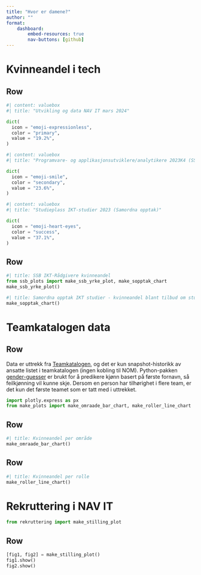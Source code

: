 ```yaml
---
title: "Hvor er damene?"
author: ""
format:
    dashboard:
        embed-resources: true
        nav-buttons: [github]
---
```

# Kvinneandel i tech


## Row {height=10%}

```python
#| content: valuebox
#| title: "Utvikling og data NAV IT mars 2024"

dict(
  icon = "emoji-expressionless",
  color = "primary",
  value = "19.2%",
)
```
```python
#| content: valuebox
#| title: "Programvare- og applikasjonsutviklere/analytikere 2023K4 (SSB)"

dict(
  icon = "emoji-smile",
  color = "secondary",
  value = "23.6%",
)
```
```python
#| content: valuebox
#| title: "Studieplass IKT-studier 2023 (Samordna opptak)"

dict(
  icon = "emoji-heart-eyes",
  color = "success",
  value = "37.1%",
)
```
## Row {height=40%}
```python
#| title: SSB IKT-Rådgivere kvinneandel
from ssb_plots import make_ssb_yrke_plot, make_sopptak_chart
make_ssb_yrke_plot()
```
```python
#| title: Samordna opptak IKT studier - kvinneandel blant tilbud om studieplass
make_sopptak_chart()
```

<!-- Ny tab ------------------------------------------------------------------------->
# Teamkatalogen data

## Row {height=10%}
::: {.card title="Om dataen"}
Data er uttrekk fra [Teamkatalogen](https://teamkatalog.nav.no/), og det er kun snapshot-historikk av ansatte listet i teamkatalogen (ingen kobling til NOM).
Python-pakken [gender-guesser](https://pypi.org/project/gender-guesser/) er brukt for å predikere kjønn basert på første fornavn, så feilkjønning vil kunne skje.
Dersom en person har tilhørighet i flere team, er det kun det første teamet som er tatt med i uttrekket.
:::

```python
import plotly.express as px
from make_plots import make_omraade_bar_chart, make_roller_line_chart
```

## Row {height=50%}

```python
#| title: Kvinneandel per område
make_omraade_bar_chart()
```

## Row {height=50%}

```python
#| title: Kvinneandel per rolle
make_roller_line_chart()
```

<!-- Ny tab ------------------------------------------------------------------------->
# Rekruttering i NAV IT

```python
from rekruttering import make_stilling_plot
```

## Row {height=100%}

```python
[fig1, fig2] = make_stilling_plot()
fig1.show()
fig2.show()
```
